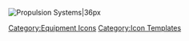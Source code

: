 [[File:Turbine.png|Propulsion Systems|36px]]<noinclude>[[Category:Equipment Icons]] [[Category:Icon Templates]]</noinclude>